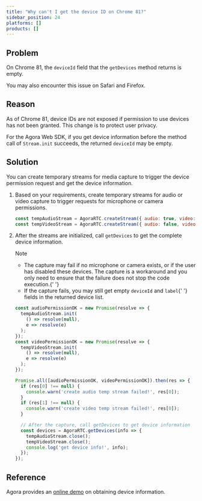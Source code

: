 ```yaml
---
title: "Why can't I get the device ID on Chrome 81?"
sidebar_position: 24
platforms: []
products: []
---
```



## Problem

On Chrome 81, the `deviceId` field that the `getDevices` method returns is empty.

<div class="alert info">You may also encounter this issue on Safari and Firefox.</div>

## Reason

As of Chrome 81, device IDs are not exposed if permission to use devices has not been granted. This change is to protect user privacy.

For the Agora Web SDK, if you get device information before the method call of `Stream.init` succeeds, the returned `deviceId` may be empty.

## Solution

You can create temporary streams for media capture to trigger the device permission request and get the device information.

1. Based on your requirements, create temporary streams for audio or video capture to trigger requests for microphone or camera permissions.

   ```javascript
   const tempAudioStream = AgoraRTC.createStream({ audio: true, video: false });
   const tempVideoStream = AgoraRTC.createStream({ audio: false, video: true });
   ```

2. After the streams are initialized, call `getDevices` to get the complete device information.

   <div class="alert note">
     Note
     <ul>
       <li>
         The capture may fail if no microphone or camera exists, or if the user has disabled these
         devices. The capture is a workaround and you only need to ensure that the failure does not
         stop the code execution.{' '}
       </li>
       <li>
         If the capture fails, you may still get empty <code>deviceId</code> and <code>label</code>{' '}
         fields in the returned device list.
       </li>
     </ul>
   </div>

   ```javascript
   const audioPermissionOK = new Promise(resolve => {
     tempAudioStream.init(
       () => resolve(null),
       e => resolve(e)
     );
   });
   const videoPermissionOK = new Promise(resolve => {
     tempVideoStream.init(
       () => resolve(null),
       e => resolve(e)
     );
   });

   Promise.all([audioPermissionOK, videoPermissionOK]).then(res => {
     if (res[0] !== null) {
       console.warn('create audio temp stream failed!', res[0]);
     }
     if (res[1] !== null) {
       console.warn('create video temp stream failed!', res[0]);
     }

     // After the capture, call getDevices to get device information
     const devices = AgoraRTC.getDevices(info => {
       tempAudioStream.close();
       tempVideoStream.close();
       console.log('get device info!', info);
     });
   });
   ```

## Reference

Agora provides an [online demo](https://webdemo.agora.io/device_permission_demo) on obtaining device information.
